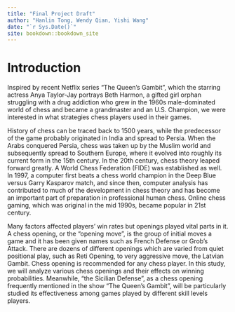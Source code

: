 ```yaml
--- 
title: "Final Project Draft"
author: "Hanlin Tong, Wendy Qian, Yishi Wang"
date: "`r Sys.Date()`"
site: bookdown::bookdown_site
---
```


# Introduction

Inspired by recent Netflix series "The Queen’s Gambit", which the starring actress Anya Taylor-Jay portrays Beth Harmon, a gifted girl orphan struggling with a drug addiction who grew in the 1960s male-dominated world of chess and became a grandmaster and an U.S. Champion, we were interested in what strategies chess players used in their games. 

History of chess can be traced back to 1500 years, while the predecessor of the game probably originated in India and spread to Persia. When the Arabs conquered Persia, chess was taken up by the Muslim world and subsequently spread to Southern Europe, where it evolved into roughly its current form in the 15th century. In the 20th century, chess theory leaped forward greatly. A World Chess Federation (FIDE) was established as well. In 1997, a computer first beats a chess world champion in the Deep Blue versus Garry Kasparov match, and since then, computer analysis has contributed to much of the development in chess theory and has become an important part of preparation in professional human chess. Online chess gaming, which was original in the mid 1990s, became popular in 21st century.

Many factors affected players' win rates but openings played vital parts in it. A chess opening, or the “opening move”, is the group of initial moves a game and it has been given names such as French Defense or Grob’s Attack. There are dozens of different openings which are varied from quiet positional play, such as Reti Opening, to very aggressive move, the Latvian Gambit. Chess opening is recommended for any chess player. In this study, we will analyze various chess openings and their effects on winning probabilities. Meanwhile, "the Sicilian Defense", as a chess opening frequently mentioned in the show "The Queen's Gambit", will be particularly studied its effectiveness among games played by different skill levels players. 